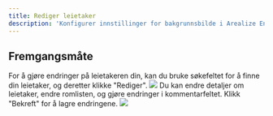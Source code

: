```yaml
---
title: Rediger leietaker
description: 'Konfigurer innstillinger for bakgrunnsbilde i Arealize Engine.'
---
```


## Fremgangsmåte

<Steps>
  <Step title="Rediger leietaker">
    For å gjøre endringer på leietakeren din, kan du bruke søkefeltet for å finne din leietaker, og deretter klikke "Rediger".
    <Frame type="glass">
        <img src="/images/dashboard/leietakerkrav/rediger-leietaker/steg-1.png" />
    </Frame>
  </Step>
  <Step title="Gjør endringer">
    Du kan endre detaljer om leietaker, endre romlisten, og gjøre endringer i kommentarfeltet. Klikk "Bekreft" for å lagre endringene.
    <Frame type="glass">
        <img src="/images/dashboard/leietakerkrav/rediger-leietaker/steg-2.png" />
    </Frame>
  </Step>
</Steps>